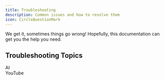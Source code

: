 ```yaml
---
title: Troubleshooting
description: Common issues and how to resolve them
icon: CircleQuestionMark
---
```


We get it, sometimes things go wrong! Hopefully, this documentation can get you the help you need.

## Troubleshooting Topics

<Cards>
    <Card href="/troubleshooting/ai">
        <div className="flex flex-row items-center gap-4">
            <div className="not-prose w-fit shadow-md rounded-lg border bg-fd-muted p-1.5 text-fd-muted-foreground [&_svg]:size-4">
                <TbSparkles className="size-5" />
            </div>
            <div className="text-white">AI</div>
        </div>
    </Card>
    <Card href="/troubleshooting/youtube">
        <div className="flex flex-row items-center gap-4">
            <div className="not-prose w-fit shadow-md rounded-lg border bg-fd-muted p-1.5 text-fd-muted-foreground [&_svg]:size-4">
                <SiYoutube className="size-5" />
            </div>
            <div className="text-white">YouTube</div>
        </div>
    </Card>
</Cards>